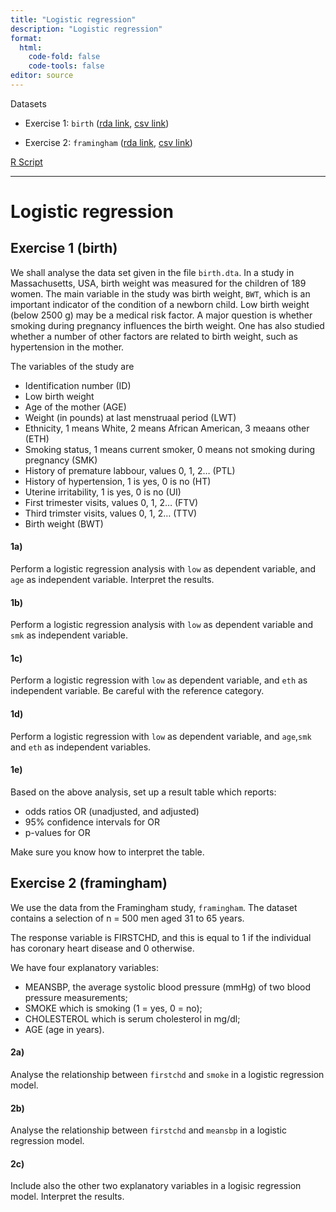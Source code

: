 ```yaml
---
title: "Logistic regression"
description: "Logistic regression"
format: 
  html:
    code-fold: false
    code-tools: false
editor: source
---
```


Datasets

* Exercise 1: `birth` ([rda link](https://github.com/ocbe-uio/teaching_mf9130e/blob/main/lab/data/birth.rda), [csv link](https://github.com/ocbe-uio/teaching_mf9130e/blob/main/lab/data/birth.csv))

* Exercise 2: `framingham` ([rda link](https://github.com/ocbe-uio/teaching_mf9130e/blob/main/lab/data/framingham.rda), [csv link](https://github.com/ocbe-uio/teaching_mf9130e/blob/main/lab/data/framingham.csv))



[R Script](https://github.com/ocbe-uio/teaching_mf9130e/blob/main/lab/code/9_logisticreg.R)

------------------


# Logistic regression

## Exercise 1 (birth)

We shall analyse the data set given in the file `birth.dta`. In a study in Massachusetts, USA, birth weight was measured for the children of 189 women. The main variable in the study was birth weight, `BWT`, which is an important indicator of the condition of a newborn child. Low birth weight (below 2500 g) may be a medical risk factor. A major question is whether smoking during pregnancy influences the birth weight. One has also studied whether a number of other factors are related to birth weight, such as hypertension in the mother. 

The variables of the study are

* Identification number (ID)
* Low birth weight 
* Age of the mother (AGE)
* Weight (in pounds) at last menstruaal period (LWT)
* Ethnicity, 1 means White, 2 means African American, 3 meaans other (ETH)
* Smoking status, 1 means current smoker, 0 means not smoking during pregnancy (SMK)
* History of premature labbour, values 0, 1, 2... (PTL)
* History of hypertension, 1 is yes, 0 is no (HT)
* Uterine irritability, 1 is yes, 0 is no (UI)
* First trimester visits, values 0, 1, 2... (FTV)
* Third trimster visits, values 0, 1, 2... (TTV)
* Birth weight (BWT)


#### 1a) 

Perform a logistic regression analysis with `low` as dependent variable, and `age` as independent variable. Interpret the results.

#### 1b) 

Perform a logistic regression analysis with `low` as dependent variable and `smk` as independent variable. 


#### 1c) 

Perform a logistic regression with `low` as dependent variable, and `eth` as independent variable. Be careful with the reference category.

#### 1d)

Perform a logistic regression with `low` as dependent variable, and `age`,`smk` and `eth` as independent variables.


#### 1e) 

Based on the above analysis, set up a result table which reports:

* odds ratios OR (unadjusted, and adjusted)
* 95% confidence intervals for OR
* p-values for OR

Make sure you know how to interpret the table. 


## Exercise 2 (framingham)

We use the data from the Framingham study, `framingham`. The dataset contains a selection of n = 500 men aged 31 to 65 years. 

The response variable is FIRSTCHD, and this is equal to 1 if the individual has coronary heart disease and 0 otherwise. 

We have four explanatory variables: 

* MEANSBP, the average systolic blood pressure (mmHg) of two blood pressure measurements; 
* SMOKE which is smoking (1 = yes, 0 = no);
* CHOLESTEROL which is serum cholesterol in mg/dl;
* AGE (age in years). 


#### 2a)

Analyse the relationship between `firstchd` and `smoke` in a logistic regression model.


#### 2b)

Analyse the relationship between `firstchd` and `meansbp` in a logistic regression model.

#### 2c)

Include also the other two explanatory variables in a logisic regression model. Interpret the results. 



